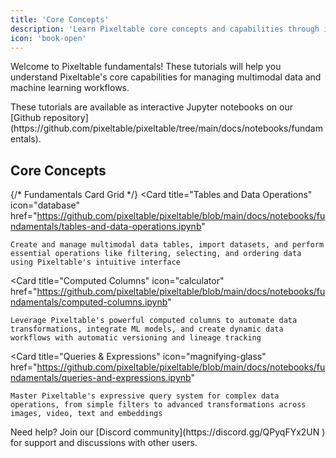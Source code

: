 ```yaml
---
title: 'Core Concepts'
description: 'Learn Pixeltable core concepts and capabilities through interactive tutorials'
icon: 'book-open'
---
```


Welcome to Pixeltable fundamentals! These tutorials will help you understand Pixeltable's core capabilities for managing multimodal data and machine learning workflows.

<Info>
  These tutorials are available as interactive Jupyter notebooks on our [Github repository](https://github.com/pixeltable/pixeltable/tree/main/docs/notebooks/fundamentals).
</Info>

## Core Concepts

{/* Fundamentals Card Grid */}
<CardGroup cols={3}>
  <Card
    title="Tables and Data Operations"
    icon="database"
    href="https://github.com/pixeltable/pixeltable/blob/main/docs/notebooks/fundamentals/tables-and-data-operations.ipynb"
  >
    Create and manage multimodal data tables, import datasets, and perform essential operations like filtering, selecting, and ordering data using Pixeltable's intuitive interface
  </Card>

  <Card
    title="Computed Columns"
    icon="calculator"
    href="https://github.com/pixeltable/pixeltable/blob/main/docs/notebooks/fundamentals/computed-columns.ipynb"
  >
    Leverage Pixeltable's powerful computed columns to automate data transformations, integrate ML models, and create dynamic data workflows with automatic versioning and lineage tracking
  </Card>

  <Card
    title="Queries & Expressions"
    icon="magnifying-glass"
    href="https://github.com/pixeltable/pixeltable/blob/main/docs/notebooks/fundamentals/queries-and-expressions.ipynb"
  >
    Master Pixeltable's expressive query system for complex data operations, from simple filters to advanced transformations across images, video, text and embeddings 
  </Card>

</CardGroup>

<Note>
  Need help? Join our [Discord community](https://discord.gg/QPyqFYx2UN ) for support and discussions with other users.
</Note>